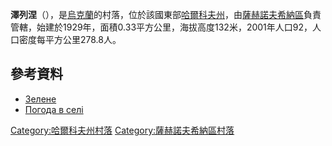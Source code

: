 {{coord|49|3|10|N|35|45|23|E|scale:100000_region:UA|display=title}}

'''澤列涅'''（{{lang-uk|Зелене}}），是[[烏克蘭|烏克蘭]]的村落，位於該國東部[[哈爾科夫州|哈爾科夫州]]，由[[薩赫諾夫希納區|薩赫諾夫希納區]]負責管轄，始建於1929年，面積0.33平方公里，海拔高度132米，2001年人口92，人口密度每平方公里278.8人。

==參考資料==
* [http://w1.c1.rada.gov.ua/pls/z7502/A005?rdat1=09.01.2009&rf7571=33991 Зелене]
* [http://weather.in.ua/ua/har'kovskaja/27813 Погода в селі] {{Wayback|url=http://weather.in.ua/ua/har%27kovskaja/27813 |date=20160323034334 }}

{{DEFAULTSORT:Зелене}}
[[Category:哈爾科夫州村落|Category:哈爾科夫州村落]]
[[Category:薩赫諾夫希納區村落|Category:薩赫諾夫希納區村落]]


{{Kharkiv-geo-stub}}